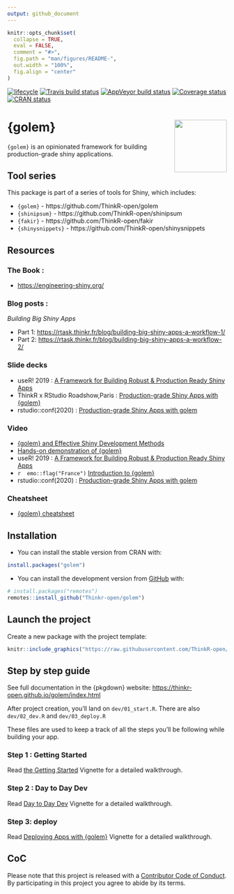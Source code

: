 ```yaml
---
output: github_document
---
```


<!-- README.md is generated from README.Rmd. Please edit that file -->

```r
knitr::opts_chunk$set(
  collapse = TRUE,
  eval = FALSE,
  comment = "#>",
  fig.path = "man/figures/README-",
  out.width = "100%",
  fig.align = "center"
)
```

[![lifecycle](https://img.shields.io/badge/lifecycle-maturing-blue.svg)](https://www.tidyverse.org/lifecycle/#maturing)
[![Travis build status](https://travis-ci.org/ThinkR-open/golem.svg?branch=master)](https://travis-ci.org/ThinkR-open/golem)
[![AppVeyor build status](https://ci.appveyor.com/api/projects/status/github/ThinkR-open/golem?branch=master&svg=true)](https://ci.appveyor.com/project/ThinkR-open/golem)
[![Coverage status](https://codecov.io/gh/ThinkR-open/golem/branch/master/graph/badge.svg)](https://codecov.io/github/ThinkR-open/golem?branch=master)
[![CRAN status](https://www.r-pkg.org/badges/version/golem)](https://cran.r-project.org/package=golem)


# {golem} <img src="https://raw.githubusercontent.com/ThinkR-open/golem/master/inst/rstudio/templates/project/golem.png" align="right" alt="" width="120" />

`{golem}` is an opinionated framework for building production-grade shiny applications.

## Tool series 

This package is part of a series of tools for Shiny, which includes: 

- `{golem}` - https://github.com/ThinkR-open/golem
- `{shinipsum}` - https://github.com/ThinkR-open/shinipsum
- `{fakir}` - https://github.com/ThinkR-open/fakir
- `{shinysnippets}` - https://github.com/ThinkR-open/shinysnippets

## Resources

### The Book : 

- <https://engineering-shiny.org/>

### Blog posts : 

_Building Big Shiny Apps_

- Part 1:  <https://rtask.thinkr.fr/blog/building-big-shiny-apps-a-workflow-1/>
- Part 2:  <https://rtask.thinkr.fr/blog/building-big-shiny-apps-a-workflow-2/>

### Slide decks

- useR! 2019 : [A Framework for Building Robust & Production Ready Shiny Apps](https://github.com/VincentGuyader/user2019/raw/master/golem_Vincent_Guyader_USER!2019.pdf)
- ThinkR x RStudio Roadshow,Paris : [Production-grade Shiny Apps with {golem}](https://speakerdeck.com/colinfay/production-grade-shiny-apps-with-golem)
- rstudio::conf(2020) : [Production-grade Shiny Apps with golem](https://speakerdeck.com/colinfay/rstudio-conf-2020-production-grade-shiny-apps-with-golem)

### Video 

- [{golem} and Effective Shiny Development Methods](https://www.youtube.com/watch?v=OU1-CkSVdTI)
- [Hands-on demonstration of {golem}](https://shinydevseries.com/post/golem-demo/)
- useR! 2019 : [A Framework for Building Robust & Production Ready Shiny Apps](https://youtu.be/tCAan6smrjs)
- `r  emo::flag("France")` [Introduction to {golem}](https://youtu.be/6qI4NzxlAFU)
- rstudio::conf(2020) : [Production-grade Shiny Apps with golem](https://resources.rstudio.com/rstudio-conf-2020/production-grade-shiny-apps-with-golem-colin-fay)

### Cheatsheet

- [{golem} cheatsheet](https://thinkr.fr/golem_cheatsheet_v0.1.pdf)


## Installation

+ You can install the stable version from CRAN with:

``` r
install.packages("golem")
```

+ You can install the development version from [GitHub](https://github.com/Thinkr-open/golem) with:

``` r
# install.packages("remotes")
remotes::install_github("Thinkr-open/golem")
```

## Launch the project

Create a new package with the project template: 

```r
knitr::include_graphics("https://raw.githubusercontent.com/ThinkR-open/golem/master/inst/img/golemtemplate.png")
```

## Step by step guide 

See full documentation in the {pkgdown} website: <https://thinkr-open.github.io/golem/index.html>  

After project creation, you'll land on `dev/01_start.R`. There are also `dev/02_dev.R` and `dev/03_deploy.R`

These files are used to keep a track of all the steps you'll be following while building your app.

### Step 1 : Getting Started 

Read [the Getting Started](https://thinkr-open.github.io/golem/articles/a_start.html) Vignette for a detailed walkthrough. 

### Step 2 : Day to Day Dev

Read [Day to Day Dev](https://thinkr-open.github.io/golem/articles/b_dev.html) Vignette for a detailed walkthrough. 

### Step 3: deploy

Read [Deploying Apps with {golem}](https://thinkr-open.github.io/golem/articles/c_deploy.html) Vignette for a detailed walkthrough. 

## CoC 

Please note that this project is released with a [Contributor Code of Conduct](https://www.contributor-covenant.org/version/1/0/0/code-of-conduct.html).
By participating in this project you agree to abide by its terms.
